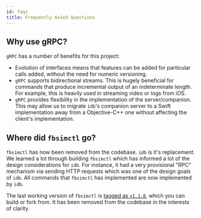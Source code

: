 ```yaml
---
id: faqs
title: Frequently Asked Questions
---
```


## Why use gRPC?

`gRPC` has a number of benefits for this project:

- Evolution of interfaces means that features can be added for particular calls added, without the need for numeric versioning.
- `gRPC` supports bidirectional streams. This is hugely beneficial for commands that produce incremental output of an indeterminate length. For example, this is heavily used in streaming video or logs from iOS.
- `gRPC` provides flexibility in the implementation of the server/companion. This may allow us to migrate `idb`'s companion server to a Swift implementation away from a Objective-C++ one without affecting the client's implementation.

## Where did `fbsimctl` go?

`fbsimctl` has now been removed from the codebase. `idb` is it's replacement. We learned a lot through building `fbsimctl` which has informed a lot of the design considerations for `idb`. For instance, it had a very provisional "RPC" mechanism via sending HTTP requests which was one of the design goals of `idb`. All commands that `fbsimctl` has implemented are now implemented by `idb`.

The last working version of `fbsimctl` is [tagged as `v1.1.0`](https://github.com/facebook/idb/releases/tag/v1.1.0), which you can build or fork from. It has been removed from the codebase in the interests of clarity.
